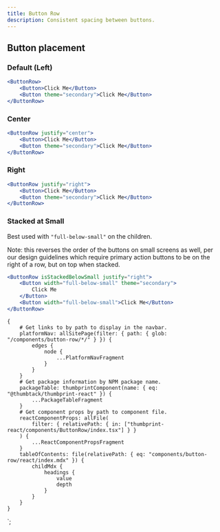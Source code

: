 ```yaml
---
title: Button Row
description: Consistent spacing between buttons.
---
```



<ComponentHeader data={props.data} />

## Button placement

### Default (Left)

```jsx
<ButtonRow>
    <Button>Click Me</Button>
    <Button theme="secondary">Click Me</Button>
</ButtonRow>
```

### Center

```jsx
<ButtonRow justify="center">
    <Button>Click Me</Button>
    <Button theme="secondary">Click Me</Button>
</ButtonRow>
```

### Right

```jsx
<ButtonRow justify="right">
    <Button>Click Me</Button>
    <Button theme="secondary">Click Me</Button>
</ButtonRow>
```

### Stacked at Small

Best used with `"full-below-small"` on the children.

Note: this reverses the order of the buttons on small screens as well, per our design guidelines which require primary action buttons to be on the right of a row, but on top when stacked.

```jsx
<ButtonRow isStackedBelowSmall justify="right">
    <Button width="full-below-small" theme="secondary">
        Click Me
    </Button>
    <Button width="full-below-small">Click Me</Button>
</ButtonRow>
```

<ComponentFooter data={props.data} />

    {
        # Get links to by path to display in the navbar.
        platformNav: allSitePage(filter: { path: { glob: "/components/button-row/*/" } }) {
            edges {
                node {
                    ...PlatformNavFragment
                }
            }
        }
        # Get package information by NPM package name.
        packageTable: thumbprintComponent(name: { eq: "@thumbtack/thumbprint-react" }) {
            ...PackageTableFragment
        }
        # Get component props by path to component file.
        reactComponentProps: allFile(
            filter: { relativePath: { in: ["thumbprint-react/components/ButtonRow/index.tsx"] } }
        ) {
            ...ReactComponentPropsFragment
        }
        tableOfContents: file(relativePath: { eq: "components/button-row/react/index.mdx" }) {
            childMdx {
                headings {
                    value
                    depth
                }
            }
        }
    }
`;
